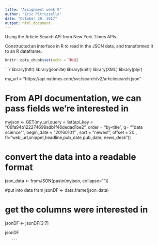 ---
title: "Assignment week 9"
author: "Eric Pitruzzella"
date: "October 29, 2017"
output: html_document
---

Using the Article Search API from  New York Times APIs.

Constructed an interface in R to read in the JSON data, and transformed it to an R dataframe.


```{r setup, include=FALSE}
knitr::opts_chunk$set(echo = TRUE)
```

```{r, warning=FALSE}


library(httr)
library(jsonlite)
library(knitr)
library(XML)
library(plyr)

my_url = "https://api.nytimes.com/svc/search/v2/articlesearch.json"



# From API documentation, we can pass  fields we're interested in

myjson <- GET(my_url,query = list(api_key = "06fa94b122274699adb1f46dedad1be2", order = "by-title", q= "\"data science\"", begin_date = "20160101" , sort = "newest", 
        offset = 20 , fl="web_url,snippet,headline,pub_date,pub_date, news_desk"))


# convert the data into a readable format
json_data <- fromJSON(paste(myjson, collapse=""))

#put into data fram
jsonDF <- data.frame(json_data)

# get the columns were interested in 
jsonDF <- jsonDF[3:7]

jsonDF
     
       ```



